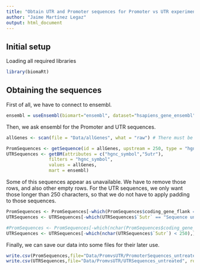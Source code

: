 ```yaml
---
title: "Obtain UTR and Promoter sequences for Promoter vs UTR experiment"
author: "Jaime Martínez Legaz"
output: html_document
---
```


## Initial setup

Loading all required libraries

```r
library(biomaRt)
```

## Obtaining the sequences

First of all, we have to connect to ensembl.

```r
ensembl = useEnsembl(biomart="ensembl", dataset="hsapiens_gene_ensembl", GRCh=37)
```

Then, we ask ensembl for the Promoter and UTR sequences.

```r
allGenes <- scan(file = "Data/allGenes", what = "raw") # There must be a txt file called "allGenes" with all the genes inside

PromSequences <- getSequence(id = allGenes, upstream = 250, type = "hgnc_symbol", seqType = "coding_gene_flank", mart = ensembl)
UTRSequences <- getBM(attributes = c("hgnc_symbol","5utr"),
                filters = "hgnc_symbol",
                values = allGenes,
                mart = ensembl)
```

Some of this sequences appear as unavailable. We have to remove those rows, and also other empty rows. For the UTR sequences, we only want those longer than 250 characters, so that we do not have to apply padding to those sequences.

```r
PromSequences <- PromSequences[-which(PromSequences$coding_gene_flank == "Sequence unavailable"),]
UTRSequences <- UTRSequences[-which(UTRSequences$`5utr` == "Sequence unavailable"),]

#PromSequences <- PromSequences[-which(nchar(PromSequences$coding_gene_flank) != 250),]
UTRSequences <- UTRSequences[-which(nchar(UTRSequences$`5utr`) < 250),]
```

Finally, we can save our data into some files for their later use.

```r
write.csv(PromSequences,file="Data/PromvsUTR/PromoterSequences_untreated", row.names = FALSE, quote = FALSE)
write.csv(UTRSequences,file="Data/PromvsUTR/UTRSequences_untreated", row.names = FALSE, quote = FALSE)
```

